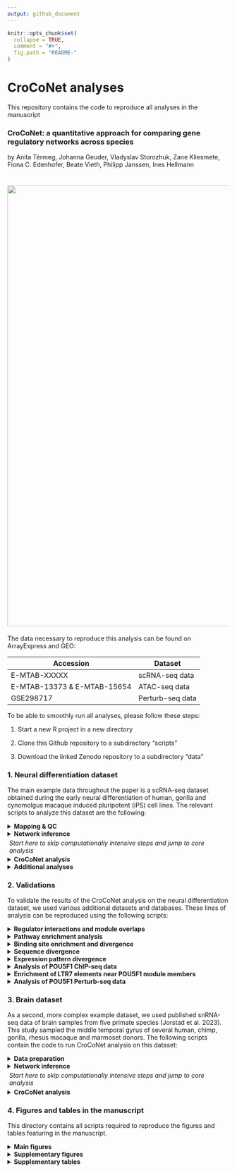 ```yaml
---
output: github_document
---
```


```r
knitr::opts_chunk$set(
  collapse = TRUE,
  comment = "#>",
  fig.path = "README-"
)
```

# CroCoNet analyses

This repository contains the code to reproduce all analyses in the manuscript 

### **CroCoNet: a quantitative approach for comparing gene regulatory networks across species** 

by Anita Térmeg, Johanna Geuder, Vladyslav Storozhuk, Zane Kliesmete, Fiona C. Edenhofer, Beate Vieth, Philipp Janssen, Ines Hellmann

# <img src="pipeline.png" align="center" width="1000" />

The data necessary to reproduce this analysis can be found on ArrayExpress and GEO:

| Accession    | Dataset                                         |
|--------------|-------------------------------------------------|
| E-MTAB-XXXXX | scRNA-seq data  |
| E-MTAB-13373 & E-MTAB-15654 | ATAC-seq data |
| GSE298717 | Perturb-seq data |

To be able to smoothly run all analyses, please follow these steps:

1. Start a new R project in a new directory

2. Clone this Github repository to a subdirectory "scripts"

3. Download the linked Zenodo repository to a subdirectory "data"


### 1. Neural differentiation dataset
The main example data throughout the paper is a scRNA-seq dataset obtained during the early neural differentiation of human, gorilla and cynomolgus macaque induced pluripotent (iPS) cell lines. The relevant scripts to analyze this dataset are the following:

<details>
<summary><strong>Mapping & QC</strong></summary>
* [Download the reference genomes](1.neural_differentiation_dataset/1.1.mapping_and_QC/1.1.1.download_ref_genomes.sh)
* [Create non-human primate annotations using Liftoff](1.neural_differentiation_dataset/1.1.mapping_and_QC/1.1.2.run_liftoff.sh)
* [Filter Liftoff annotations](1.neural_differentiation_dataset/1.1.mapping_and_QC/1.1.3.filter_liftoff_gtfs.R)
* [Remove small contigs from the gorGor6 genome for quicker mapping](1.neural_differentiation_dataset/1.1.mapping_and_QC/1.1.4.remove_small_contigs.R)
* [Create STAR indices](1.neural_differentiation_dataset/1.1.mapping_and_QC/1.1.5.create_STAR_indices.sh)
* [Download FASTQ files of the scRNA-seq data](1.neural_differentiation_dataset/1.1.mapping_and_QC/1.1.6.download_FASTQ.sh)
* [Trim poly-A tails](1.neural_differentiation_dataset/1.1.mapping_and_QC/1.1.7.trimming.sh)
* [Map reads using the zUMIs pipeline](1.neural_differentiation_dataset/1.1.mapping_and_QC/1.1.8.mapping.sh)
    * [YAML for mapping to the hg38 genome](1.neural_differentiation_dataset/1.1.mapping_and_QC/hg38.yaml)
    * [YAML for mapping to the gorGor6 genome](1.neural_differentiation_dataset/1.1.mapping_and_QC/gorGor6.yaml)
    * [YAML for mapping to the macFas6 genome](1.neural_differentiation_dataset/1.1.mapping_and_QC/macFas6.yaml)
* [Download the cell type annotation reference dataset](1.neural_differentiation_dataset/1.1.mapping_and_QC/1.1.9.download_cell_type_annotation_ref.sh)
* [QC, filtering, normalization, cell type annotation and pseudotime inference](1.neural_differentiation_dataset/1.1.mapping_and_QC/1.1.10.QC_and_filtering.R)
</details>
<details>
<summary><strong>Network inference</strong></summary>
* [Prepare input for GRNBoost2](1.neural_differentiation_dataset/1.2.network_inference/1.2.1.prepare_data.R)
* [Create GRNBoost2 conda environment](1.neural_differentiation_dataset/1.2.network_inference/1.2.2.create_GRNBoost2_env.sh)
* [Infer networks per replicate using GRNBoost2](1.neural_differentiation_dataset/1.2.network_inference/1.2.3.run_GRNBoost2.sh)
    * [Network inference worker script](1.neural_differentiation_dataset/1.2.network_inference/arboreto_with_multiprocessing.py)
</details>
<p style="margin: 0.25em 0 0.2em 0.3em;"><em>Start here to skip computationally intensive steps and jump to core analysis</em></p>
<details>
<summary><strong>CroCoNet analysis</strong></summary>
* [Module assignment, calculation of preservation scores and quantification of cross-species module conservation using CroCoNet](1.neural_differentiation_dataset/1.3.CroCoNet_analysis/1.3.1.CroCoNet_analysis.R)
</details>
<details>
<summary><strong>Additional analyses</strong></summary>
* [Run CroCoNet analysis using the top50 pruning approach](1.neural_differentiation_dataset/1.4.additional_analyses/1.4.1.CroCoNet_analysis_with_top50_pruning.R)
* [Compare results between the dynamic and top50 pruning approaches](1.neural_differentiation_dataset/1.4.additional_analyses/1.4.2.dynamic_VS_top50_pruning.R)
* [Run CroCoNet analysis using cor.adj preservation scores](1.neural_differentiation_dataset/1.4.additional_analyses/1.4.3.CroCoNet_analysis_with_cor_adj.R)
* [Compare results between the cor.kIM and cor.adj preservation scores](1.neural_differentiation_dataset/1.4.additional_analyses/1.4.4.cor_kIM_VS_cor_adj.R)
</details>

### 2. Validations
To validate the results of the CroCoNet analysis on the neural differentiation dataset, we used various additional datasets and databases. These lines of analysis can be reproduced using the following scripts:

<details>
<summary><strong>Regulator interactions and module overlaps</strong></summary>
* [Retrieve protein-protein interactions between the central regulators from STRINGdb](2.validations/2.1.regulator_interactions_and_module_overlaps/2.1.1.get_regulator_interactions.R)
* [Calculate pairwise module overlaps](2.validations/2.1.regulator_interactions_and_module_overlaps/2.1.2.calculate_module_overlaps.R)
* [Test and plot association between regulator interaction and module overlap](2.validations/2.1.regulator_interactions_and_module_overlaps/2.1.3.test_association.R)
</details>
<details>
<summary><strong>Pathway enrichment analysis</strong></summary>
* [Perform Reactome enrichment analysis for each initial, pruned and random module](2.validations/2.2.pathway_enrichment/2.2.1.run_Reactome.R)
* [Summarize and plot Reactome results](2.validations/2.2.pathway_enrichment/2.2.2.summarize_Reactome_results.R)
</details>
<details>
<summary><strong>Binding site enrichment and divergence</strong></summary>
* [Download FASTQ files of the ATAC-seq data](2.validations/2.3.binding_site_enrichment_and_divergence/2.3.1.download_ATAC_seq_FASTQ.sh)
* [Trim adapters](2.validations/2.3.binding_site_enrichment_and_divergence/2.3.2.ATAC_seq_trimming.sh)
* [Create bwa-mem2 indices](2.validations/2.3.binding_site_enrichment_and_divergence/2.3.3.create_bwa_mem2_indices.sh)
* [Map ATAC-seq reads using bwa-mem2](2.validations/2.3.binding_site_enrichment_and_divergence/2.3.4.ATAC_seq_mapping.sh)
* [Name-sort BAM files](2.validations/2.3.binding_site_enrichment_and_divergence/2.3.5.name_sorting.sh)
* [Call peaks using Genrich without blacklists](2.validations/2.3.binding_site_enrichment_and_divergence/2.3.6.peak_calling_without_blacklist.sh)
* [Generate blacklists from broad and high-intensity peaks](2.validations/2.3.binding_site_enrichment_and_divergence/2.3.7.create_blacklists.R)
* [Call peaks using Genrich with blacklists](2.validations/2.3.binding_site_enrichment_and_divergence/2.3.8.peak_calling_with_blacklist.sh)
* [Infer gorilla NPC peaks by liftOver of the human NPC peaks](2.validations/2.3.binding_site_enrichment_and_divergence/2.3.9.liftOver_human_NPC_peaks_to_gorGor6.R)
* [Download FASTQ files of the Nanopore data](2.validations/2.3.binding_site_enrichment_and_divergence/2.3.10.download_nanopore_FASTQ.sh)
* [Map Nanopore reads using minimap2](2.validations/2.3.binding_site_enrichment_and_divergence/2.3.11.nanopore_mapping.sh)
* [Annotate Nanopore transcripts](2.validations/2.3.binding_site_enrichment_and_divergence/2.3.12.annotate_nanopore_transcripts.R)
* [Identify active transcriptional start sites](2.validations/2.3.binding_site_enrichment_and_divergence/2.3.13.identify_TSS.R)
* [Associate peaks to genes based on distance](2.validations/2.3.binding_site_enrichment_and_divergence/2.3.14.associate_peaks_to_gene.R)
* [Retrieve motifs of the central regulators from the JASPAR and IMAGE databases](2.validations/2.3.binding_site_enrichment_and_divergence/2.3.15.get_binding_motifs.R)
* [Score motifs of each regulator in the peaks associated to their module members using Cluster-Buster](2.validations/2.3.binding_site_enrichment_and_divergence/2.3.16.run_cbust.sh)
* [Summarize motif scores per gene](2.validations/2.3.binding_site_enrichment_and_divergence/2.3.17.summarize_motif_scores_per_gene.Rmd)

<p style="margin: -1em 0 0em 2em;"><em>Start here to skip computationally intensive steps and jump to core analysis</em></p>

* [Compare binding site enrichment across module types (initial, pruned, random)](2.validations/2.3.binding_site_enrichment_and_divergence/2.3.18.binding_site_enrichment_across_module_types.R)
* [Calculate binding site divergence across species](2.validations/2.3.binding_site_enrichment_and_divergence/2.3.19.binding_site_divergence_across_species.R)
</details>
<details>
<summary><strong>Sequence divergence</strong></summary>
* [Download protein alignments](2.validations/2.4.sequence_divergence/2.4.1.download_protein_alignments_and_phastCons_scores.sh)
* [Calculate the human-gorilla and human-cynomolgus AA conservation of the regulators](2.validations/2.4.sequence_divergence/2.4.2.calculate_sequence_divergence.R)
    * [Helper function for alignment scoring](2.validations/2.4.sequence_divergence/alignment_scoring_function.R)
* [Calculate the mean phastCons scores of the regulators](2.validations/2.4.sequence_divergence/2.4.3.calculate_phastCons_scores.R)
* [Test and plot association between sequence divergence and network divergence](2.validations/2.4.sequence_divergence/2.4.4.sequence_divergence_VS_network_divergence.R)
</details>
<details>
<summary><strong>Expression pattern divergence</strong></summary>
* [Perform DE analysis of scRNA-seq data](2.validations/2.5.expression_pattern_divergence/2.5.1.calculate_expression_pattern_divergence.R)
    * [Helper function for subsampling](2.validations/2.5.expression_pattern_divergence/subsampling_helper_function.R)
* [Test and plot association between expression pattern divergence and network divergence](2.validations/2.5.expression_pattern_divergence/2.5.2.expression_pattern_divergence_VS_network_divergence.R)
</details>
<details>
<summary><strong>Analysis of POU5F1 ChIP-seq data</strong></summary>
* [Download FASTQ files of the ChIP_seq data](2.validations/2.6.POU5F1_ChIP_seq/2.6.1.download_FASTQ.sh)
* [Create bowtie indices](2.validations/2.6.POU5F1_ChIP_seq/2.6.2.create_bowtie_index.sh)
* [Map ChIP-seq reads using bowtie](2.validations/2.6.POU5F1_ChIP_seq/2.6.3.mapping.sh)
* [Name-sort BAM files](2.validations/2.6.POU5F1_ChIP_seq/2.6.4.name_sorting.sh)
* [Call peaks using Genrich](2.validations/2.6.POU5F1_ChIP_seq/2.6.5.peak_calling.sh)
* [Calculate ChIP-seq coverage](2.validations/2.6.POU5F1_ChIP_seq/2.6.6.get_coverage.sh)
* [Check enrichment around transcriptional start sites](2.validations/2.6.POU5F1_ChIP_seq/2.6.7.check_TSS_enrichment.R)

<p style="margin: -1em 0 0em 2em;"><em>Start here to skip computationally intensive steps and jump to core analysis</em></p>

* [Calculate POU5F1 ChIP-seq enrichment near POU5F1 module genes](2.validations/2.6.POU5F1_ChIP_seq/2.6.8.calculate_enrichment_for_POU5F1_module.R)
</details>
<details>
<summary><strong>Enrichment of LTR7 elements near POU5F1 module members</strong></summary>
* [Calculate LTR7 enrichment near POU5F1 module members](2.validations/2.7.POU5F1_LTR7_enrichment/2.7.1.POU5F1_LTR7_enrichment.R)
</details>
<details>
<summary><strong>Analysis of POU5F1 Perturb-seq data</strong></summary>
* [Annotate dCas9 cassette](2.validations/2.8.POU5F1_Perturb_seq/2.8.1.annotate_dCas9_cassette.R)
* [Create reference genome sequences and annotations with the dCas9 cassette](2.validations/2.8.POU5F1_Perturb_seq/2.8.2.create_ref_genomes_with_dCas9_casette.sh)
* [Download FASTQ files of Pertub-seq data](2.validations/2.8.POU5F1_Perturb_seq/2.8.3.download_FASTQ.sh)
* [Map Perturb-seq reads using CellRanger](2.validations/2.8.POU5F1_Perturb_seq/2.8.4.mapping.sh)
    * [Mapping worker script](2.validations/2.8.POU5F1_Perturb_seq/mapping_per_lane_and_genome.sh)
* [Species demultiplexing](2.validations/2.8.POU5F1_Perturb_seq/2.8.5.species_demultiplexing.sh)
    * [Species demultiplexing worker script](2.validations/2.8.POU5F1_Perturb_seq/species_demultiplexing_per_lane_and_genome.sh)
* [Identify the cells of each species](2.validations/2.8.POU5F1_Perturb_seq/2.8.6.get_cells_per_species.R)
* [Individual demultiplexing](2.validations/2.8.POU5F1_Perturb_seq/2.8.7.individual_demultiplexing.sh)
    * [Individual demultiplexing worker script](2.validations/2.8.POU5F1_Perturb_seq/indiv_demultiplexing_per_lane_and_genome.sh)
* [QC & filtering](2.validations/2.8.POU5F1_Perturb_seq/2.8.8.QC_and_filtering.R)

<p style="margin: -1em 0 0em 2em;"><em>Start here to skip computationally intensive steps and jump to core analysis</em></p>

* [Stemness scores & knockdown efficiencies](2.validations/2.8.POU5F1_Perturb_seq/2.8.9.stemness_scores_and_knockdown_efficiencies.R)
* [DE analysis](2.validations/2.8.POU5F1_Perturb_seq/2.8.10.DE_analysis.R)
* [Helper functions](2.validations/2.8.POU5F1_Perturb_seq/helper_functions.R)
</details>

### 3. Brain dataset
As a second, more complex example dataset, we used published snRNA-seq data of brain samples from five primate species (Jorstad et al. 2023). This study sampled the middle temporal gyrus of several human, chimp, gorilla, rhesus macaque and marmoset donors. The following scripts contain the code to run CroCoNet analysis on this dataset:

<details>
<summary><strong>Data preparation</strong></summary>
* [Download the count matrices and metadata tables](3.brain_dataset/3.1.data_preparation/3.1.1.download_processed_data.sh)
* [Filter data for network analysis](3.brain_dataset/3.1.data_preparation/3.1.2.filtering.R)
* [Subsample data for network analysis](3.brain_dataset/3.1.data_preparation/3.1.3.subsampling.R)
</details>
<details>
<summary><strong>Network inference</strong></summary>
* [Infer networks per replicate using Spearman correlations](3.brain_dataset/3.2.network_inference/3.2.1.run_correlatePairs.sh)
    * [Network inference worker script](3.brain_dataset/3.2.network_inference/correlatePairs.R)
</details>
<p style="margin: 0.25em 0 0.3em 0.3em;"><em>Start here to skip computationally intensive steps and jump to core analysis</em></p>
<details>
<summary><strong>CroCoNet analysis</strong></summary>
* [Module assignment, calculation of preservation scores and quantification of cross-species module conservation using CroCoNet](3.brain_dataset/3.3.CroCoNet_analysis/3.3.1.CroCoNet_analysis.R)
</details>


### 4. Figures and tables in the manuscript
This directory contains all scripts required to reproduce the figures and tables featuring in the manuscript.

<details>
<summary><strong>Main figures</strong></summary>
* [Figure 2](4.paper_figures_and_tables/figure2.R)
* [Figure 3](4.paper_figures_and_tables/figure3.R)
* [Figure 4](4.paper_figures_and_tables/figure4.R)
* [Helper functions](4.paper_figures_and_tables/helper_functions.R)
</details>
<details>
<summary><strong>Supplementary figures</strong></summary>
* [Supplementary Figure S1](4.paper_figures_and_tables/suppl.figureS1.R)
* [Supplementary Figure S2](4.paper_figures_and_tables/suppl.figureS2.R)
* [Supplementary Figure S3](4.paper_figures_and_tables/suppl.figureS3.R)
* [Supplementary Figure S4](4.paper_figures_and_tables/suppl.figureS4.R)
* [Supplementary Figure S5](4.paper_figures_and_tables/suppl.figureS5.R)
* [Supplementary Figure S6](4.paper_figures_and_tables/suppl.figureS6.R)
* [Supplementary Figure S7](4.paper_figures_and_tables/suppl.figureS7.R)
* [Supplementary Figure S8](4.paper_figures_and_tables/suppl.figureS8.R)
* [Supplementary Figure S9](4.paper_figures_and_tables/suppl.figureS9.R)
* [Supplementary Figure S10](4.paper_figures_and_tables/suppl.figureS10.R)
</details>
<details>
<summary><strong>Supplementary tables</strong></summary>
* [Supplementary Tables 1-10](4.paper_figures_and_tables/suppl.tables.R)
</details>